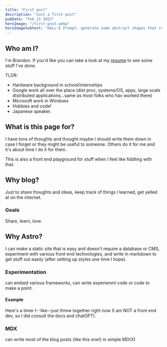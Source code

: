 ```yaml
---
title: "First post"
description: "Just a first post"
pubDate: "Feb 21 2023"
heroImage: "/first-post.webp"
heroImageSubtext: "DALL-E Prompt: generate some abstract shapes that represent programming languages.  Do one for Rust, Kotlin, and Elixir"
---
```


## Who am I?

I'm Brandon. If you'd like you can take a look at my [resume](https://drive.google.com/file/d/1m_C_7SpOsX24g1VWxxJMQul7lKsVWQr4/view?usp=sharing) to see some stuff I've done.

TLDR:

- Hardware background in school/internships
- Google work all over the place (dist proc, systems/OS, apps, large scale distributed applications...same as most folks who hav worked there)
- Microsoft work in Windows
- Hobbies and code!
- Japanese speaker.

## What is this page for?

I have tons of thoughts and thought maybe I should write them down in case I forget or they might be useful to someone. Others do it for me and it's about time I do it for them.

This is also a front end playground for stuff when I feel like fiddling with that.

## Why blog?

Just to share thoughts and ideas, keep track of things I learned, get yelled at on the internet.

### Goals

Share, learn, love.

## Why Astro?

I can make a static site that is easy and doesn't require a database or CMS,
experiment with various front end technologies, and write in markdown to get
stuff out easily (after setting up styles one time I hope).

### Experimentation

can embed various frameworks, can write experiemnt code or code to make a point.

#### Example

Here's a timer I--like--just threw together right now (I am NOT a front end dev,
so I did consult the docs and chatGPT).


<CodeBlock filename="src/components/demos/solid/timer.tsx" lang="tsx" />


<div class="pb-2">
  <Timer client:load />
</div>

### MDX

can write most of the blog posts (like this one!) in simple MD(X)
